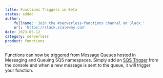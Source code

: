 ```yaml
---
title: Functions Triggers in Beta
status: added
author:
    fullname: 'Join the #serverless-functions channel on Slack.'
    url: 'https://slack.scaleway.com'
date: 2023-05-12
category: serverless
product: functions
---
```


Functions can now be triggered from Message Queues hosted in Messaging and Queuing SQS namespaces.
Simply add an [SQS Trigger](/serverless-functions/how-to/add-trigger-to-a-function/) from the console and when a new message is sent to the queue, it will trigger your function.

